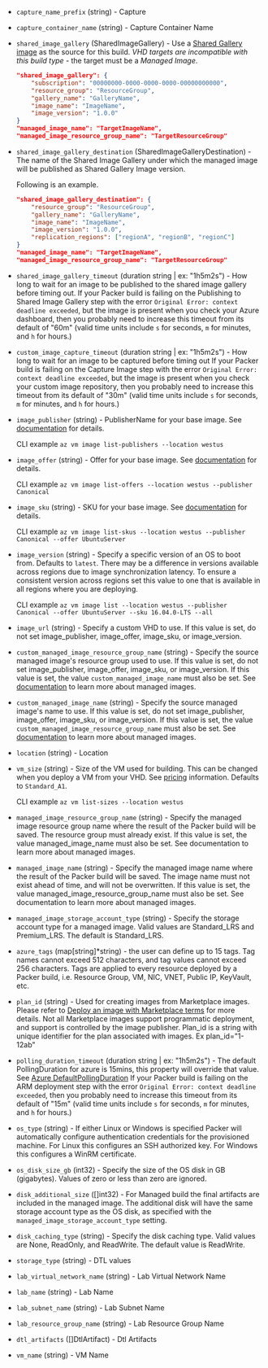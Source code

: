 <!-- Code generated from the comments of the Config struct in builder/azure/dtl/config.go; DO NOT EDIT MANUALLY -->

- `capture_name_prefix` (string) - Capture

- `capture_container_name` (string) - Capture Container Name

- `shared_image_gallery` (SharedImageGallery) - Use a [Shared Gallery
  image](https://azure.microsoft.com/en-us/blog/announcing-the-public-preview-of-shared-image-gallery/)
  as the source for this build. *VHD targets are incompatible with this
  build type* - the target must be a *Managed Image*.
  
  ```json
  "shared_image_gallery": {
      "subscription": "00000000-0000-0000-0000-00000000000",
      "resource_group": "ResourceGroup",
      "gallery_name": "GalleryName",
      "image_name": "ImageName",
      "image_version": "1.0.0"
  }
  "managed_image_name": "TargetImageName",
  "managed_image_resource_group_name": "TargetResourceGroup"
  ```

- `shared_image_gallery_destination` (SharedImageGalleryDestination) - The name of the Shared Image Gallery under which the managed image will be published as Shared Gallery Image version.
  
  Following is an example.
  
  ```json
  "shared_image_gallery_destination": {
      "resource_group": "ResourceGroup",
      "gallery_name": "GalleryName",
      "image_name": "ImageName",
      "image_version": "1.0.0",
      "replication_regions": ["regionA", "regionB", "regionC"]
  }
  "managed_image_name": "TargetImageName",
  "managed_image_resource_group_name": "TargetResourceGroup"
  ```

- `shared_image_gallery_timeout` (duration string | ex: "1h5m2s") - How long to wait for an image to be published to the shared image
  gallery before timing out. If your Packer build is failing on the
  Publishing to Shared Image Gallery step with the error `Original Error:
  context deadline exceeded`, but the image is present when you check your
  Azure dashboard, then you probably need to increase this timeout from
  its default of "60m" (valid time units include `s` for seconds, `m` for
  minutes, and `h` for hours.)

- `custom_image_capture_timeout` (duration string | ex: "1h5m2s") - How long to wait for an image to be captured before timing out
  If your Packer build is failing on the Capture Image step with the
  error `Original Error: context deadline exceeded`, but the image is
  present when you check your custom image repository, then you probably
  need to increase this timeout from its default of "30m" (valid time
  units include `s` for seconds, `m` for minutes, and `h` for hours.)

- `image_publisher` (string) - PublisherName for your base image. See
  [documentation](https://docs.microsoft.com/en-us/cli/azure/vm/image)
  for details.
  
  CLI example `az vm image list-publishers --location westus`

- `image_offer` (string) - Offer for your base image. See
  [documentation](https://docs.microsoft.com/en-us/cli/azure/vm/image)
  for details.
  
  CLI example
  `az vm image list-offers --location westus --publisher Canonical`

- `image_sku` (string) - SKU for your base image. See
  [documentation](https://docs.microsoft.com/en-us/cli/azure/vm/image)
  for details.
  
  CLI example
  `az vm image list-skus --location westus --publisher Canonical --offer UbuntuServer`

- `image_version` (string) - Specify a specific version of an OS to boot from.
  Defaults to `latest`. There may be a difference in versions available
  across regions due to image synchronization latency. To ensure a consistent
  version across regions set this value to one that is available in all
  regions where you are deploying.
  
  CLI example
  `az vm image list --location westus --publisher Canonical --offer UbuntuServer --sku 16.04.0-LTS --all`

- `image_url` (string) - Specify a custom VHD to use. If this value is set, do
  not set image_publisher, image_offer, image_sku, or image_version.

- `custom_managed_image_resource_group_name` (string) - Specify the source managed image's resource group used to use. If this
  value is set, do not set image\_publisher, image\_offer, image\_sku, or
  image\_version. If this value is set, the value
  `custom_managed_image_name` must also be set. See
  [documentation](https://docs.microsoft.com/en-us/azure/storage/storage-managed-disks-overview#images)
  to learn more about managed images.

- `custom_managed_image_name` (string) - Specify the source managed image's name to use. If this value is set, do
  not set image\_publisher, image\_offer, image\_sku, or image\_version.
  If this value is set, the value
  `custom_managed_image_resource_group_name` must also be set. See
  [documentation](https://docs.microsoft.com/en-us/azure/storage/storage-managed-disks-overview#images)
  to learn more about managed images.

- `location` (string) - Location

- `vm_size` (string) - Size of the VM used for building. This can be changed when you deploy a
  VM from your VHD. See
  [pricing](https://azure.microsoft.com/en-us/pricing/details/virtual-machines/)
  information. Defaults to `Standard_A1`.
  
  CLI example `az vm list-sizes --location westus`

- `managed_image_resource_group_name` (string) - Specify the managed image resource group name where the result of the
  Packer build will be saved. The resource group must already exist. If
  this value is set, the value managed_image_name must also be set. See
  documentation to learn more about managed images.

- `managed_image_name` (string) - Specify the managed image name where the result of the Packer build will
  be saved. The image name must not exist ahead of time, and will not be
  overwritten. If this value is set, the value
  managed_image_resource_group_name must also be set. See documentation to
  learn more about managed images.

- `managed_image_storage_account_type` (string) - Specify the storage account
  type for a managed image. Valid values are Standard_LRS and Premium_LRS.
  The default is Standard_LRS.

- `azure_tags` (map[string]\*string) - the user can define up to 15
  tags. Tag names cannot exceed 512 characters, and tag values cannot exceed
  256 characters. Tags are applied to every resource deployed by a Packer
  build, i.e. Resource Group, VM, NIC, VNET, Public IP, KeyVault, etc.

- `plan_id` (string) - Used for creating images from Marketplace images. Please refer to
  [Deploy an image with Marketplace
  terms](https://aka.ms/azuremarketplaceapideployment) for more details.
  Not all Marketplace images support programmatic deployment, and support
  is controlled by the image publisher.
  Plan_id is a string with unique identifier for the plan associated with images.
  Ex plan_id="1-12ab"

- `polling_duration_timeout` (duration string | ex: "1h5m2s") - The default PollingDuration for azure is 15mins, this property will override
  that value. See [Azure DefaultPollingDuration](https://godoc.org/github.com/Azure/go-autorest/autorest#pkg-constants)
  If your Packer build is failing on the
  ARM deployment step with the error `Original Error:
  context deadline exceeded`, then you probably need to increase this timeout from
  its default of "15m" (valid time units include `s` for seconds, `m` for
  minutes, and `h` for hours.)

- `os_type` (string) - If either Linux or Windows is specified Packer will
  automatically configure authentication credentials for the provisioned
  machine. For Linux this configures an SSH authorized key. For Windows
  this configures a WinRM certificate.

- `os_disk_size_gb` (int32) - Specify the size of the OS disk in GB
  (gigabytes). Values of zero or less than zero are ignored.

- `disk_additional_size` ([]int32) - For Managed build the final artifacts are included in the managed image.
  The additional disk will have the same storage account type as the OS
  disk, as specified with the `managed_image_storage_account_type`
  setting.

- `disk_caching_type` (string) - Specify the disk caching type. Valid values
  are None, ReadOnly, and ReadWrite. The default value is ReadWrite.

- `storage_type` (string) - DTL values

- `lab_virtual_network_name` (string) - Lab Virtual Network Name

- `lab_name` (string) - Lab Name

- `lab_subnet_name` (string) - Lab Subnet Name

- `lab_resource_group_name` (string) - Lab Resource Group Name

- `dtl_artifacts` ([]DtlArtifact) - Dtl Artifacts

- `vm_name` (string) - VM Name

<!-- End of code generated from the comments of the Config struct in builder/azure/dtl/config.go; -->
